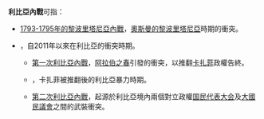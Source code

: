 '''利比亞內戰'''可指：

* [[1793-1795年的黎波里塔尼亞內戰|1793-1795年的黎波里塔尼亞內戰]]，[[奧斯曼的黎波里塔尼亞|奧斯曼的黎波里塔尼亞]]時期的衝突。
* {{link-en|利比亞危機 (2011年至今)|Libyan Crisis (2011–present)}}，自2011年以來在利比亞的衝突時期。
** [[第一次利比亞內戰|第一次利比亞內戰]]，[[阿拉伯之春|阿拉伯之春]]引發的衝突，以推翻[[卡扎菲|卡扎菲]]政權告終。
** {{link-en|利比亞的派系暴力 (2011-2014年)|Factional violence in Libya (2011–2014)}}，卡扎菲被推翻後的利比亞暴力時期。
** [[第二次利比亞內戰|第二次利比亞內戰]]，起源於利比亞境內兩個對立政權[[国民代表大会_(利比亚)|国民代表大会]]及[[大国民议会_(利比亚)|大國民議會]]之間的武裝衝突。
{{Disambiguation|Cat=五字战事消歧义}}